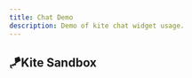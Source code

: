 ```yaml
---
title: Chat Demo
description: Demo of kite chat widget usage.
---
```


<h2 class="!text-kite-primary-color"><span class="inline-block animate-wave origin-[30%_center]">🪁</span>Kite Sandbox</h2>

<Sandbox/>
<Colors 
    variables={{
        '--kite-primary-color': 'Primary Color',
        '--kite-secondary-color': 'Secondary Color',
    }}
/>
<Colors 
    variables={{
        '--kite-main-bg-dark': 'Dark Background Color of Chat',
        '--kite-main-bg-light': 'Light Background Color of Chat',
        '--kite-main-text-dark': 'Dark Text Color of Chat',
        '--kite-main-text-light': 'Light Text Color of Chat',
        '--kite-msg-bg': 'Background Color of Incoming Messages',
        '--kite-msg-sent-bg': 'Background Color of Outgoing Messages',
    }}
/>